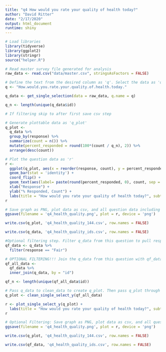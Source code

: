 ```yaml
---
title: "q4 How would you rate your quality of health today?"
author: "David Ritter"
date: "2/17/2020"
output: html_document
runtime: shiny
---
```


```r
# Load libraries
library(tidyverse)
library(ggplot2)
library(stringr)
source("helper.R")
```

```r
# Read master survey file generated for analysis
raw_data <- read.csv("data/master.csv", stringsAsFactors = FALSE)
```

```r
# Define the text from the desired column as 'q'. Select the data as 'q_data'. Generate the question n, or # of unique respondents as 'q_n'
q <- "How.would.you.rate.your.quality.of.health.today."

q_data <- get_single_selection(data = raw_data, q.name = q)

q_n <- length(unique(q_data$id))

# If filtering skip to after first save csv step
```

```r
# Generate plottable data as 'q_plot'
q_plot <-
  q_data %>%
  group_by(response) %>%
  summarize(count = n()) %>%
  mutate(percent_responded = round(100*(count / q_n), 2)) %>%
  arrange(desc(count))
```

```r
# Plot the question data as 'r'
r <- 
  ggplot(q_plot, aes(x = reorder(response, count), y = percent_responded)) +
  geom_bar(stat = 'identity') +
  coord_flip() +
  geom_text(aes(label= paste(round(percent_responded, 0), count, sep = "%:"))) +
  xlab("Response") +
  ylab("% Responded, Count") +
  labs(title = "How would you rate your quality of health today?", subtitle = q_n)
r
```

```r
# Save graph as PNG, plot data as csv, and all question data including response IDs as csv (change # at end of plot file to question n or q_n)
ggsave(filename = 'q4_health_quality.png', plot = r, device = 'png')

write.csv(q_plot, 'q4_health_quality_144.csv', row.names = FALSE)

write.csv(q_data, 'q4_health_quality_ids.csv', row.names = FALSE)
```

```r
#Optional filtering step. Filter q_data from this question to pull respondents who selected a particular response
qf_data <- q_data %>%
  filter(response == "Fair")
```

```r
# OPTIONAL FILTERING!!! Join the q_data from this question with qf_data generated from filtering another question
qf_all_data <- 
  qf_data %>%
  inner_join(q_data, by = "id")

qf_n <- length(unique(qf_all_data$id))
```

```r
# Pass q_data to clean_data to create q_plot. Then pass q_plot through clean_plot to produce plot.
q_plot <- clean_single_select_y(qf_all_data)

r <- plot_single_select_y(q_plot) +
  labs(title = "How would you rate your quality of health today?", subtitle = qf_n)
r
```

```r
# Optional Filtering: Save graph as PNG, plot data as csv, and all question data including response IDs as csv (change # at end of plot file to question n or q_n)
ggsave(filename = 'q4_health_quality.png', plot = r, device = 'png')

write.csv(q_plot, 'q4_health_quality_144.csv', row.names = FALSE)

write.csv(qf_data, 'q4_health_quality_ids.csv', row.names = FALSE)
```
